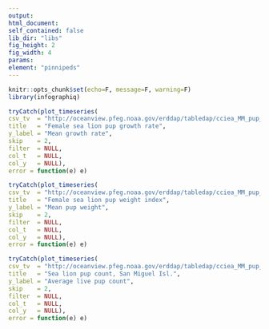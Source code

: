 ```yaml
---
output:
html_document:
self_contained: false
lib_dir: "libs"
fig_height: 2
fig_width: 4
params:
element: "pinnipeds"
---
```


```r
knitr::opts_chunk$set(echo=F, message=F, warning=F)
library(infographiq)
```

```r
tryCatch(plot_timeseries(
csv_tv  = "http://oceanview.pfeg.noaa.gov/erddap/tabledap/cciea_MM_pup_count.csv?time,mean_growth_rate",
title   = "Female sea lion pup growth rate",
y_label = "Mean growth rate",
skip    = 2,
filter  = NULL,
col_t   = NULL,
col_y   = NULL),
error = function(e) e)
```

```r
tryCatch(plot_timeseries(
csv_tv  = "http://oceanview.pfeg.noaa.gov/erddap/tabledap/cciea_MM_pup_count.csv?time,mean_weight",
title   = "Female sea lion pup weight index",
y_label = "Mean pup weight",
skip    = 2,
filter  = NULL,
col_t   = NULL,
col_y   = NULL),
error = function(e) e)
```

```r
tryCatch(plot_timeseries(
csv_tv  = "http://oceanview.pfeg.noaa.gov/erddap/tabledap/cciea_MM_pup_count.csv?time,live_pup_count",
title   = "Sea lion pup count, San Miguel Isl.",
y_label = "Average live pup count",
skip    = 2,
filter  = NULL,
col_t   = NULL,
col_y   = NULL),
error = function(e) e)
```
